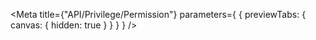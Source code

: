 
<Meta
  title={"API/Privilege/Permission"}
  parameters={
    {
      previewTabs: {
        canvas: {
          hidden: true
        }
      }
    }
  }
/>

<D2PermissionPageIndex />
